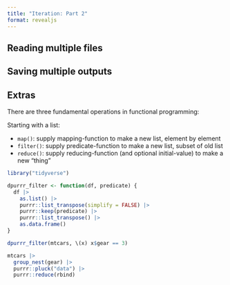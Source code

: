 ```yaml
---
title: "Iteration: Part 2"
format: revealjs
---
```


## Reading multiple files


## Saving multiple outputs

## Extras

There are three fundamental operations in functional programming:

Starting with a list:

 - `map()`: supply mapping-function to make a new list, element by element
 - `filter()`: supply predicate-function to make a new list, subset of old list
 - `reduce()`: supply reducing-function (and optional initial-value) to make a new "thing"

```r
library("tidyverse")

dpurrr_filter <- function(df, predicate) {
  df |>
    as.list() |>
    purrr::list_transpose(simplify = FALSE) |>
    purrr::keep(predicate) |>
    purrr::list_transpose() |>
    as.data.frame() 
}
```

```r
dpurrr_filter(mtcars, \(x) x$gear == 3)
```

```r
mtcars |> 
  group_nest(gear) |>
  purrr::pluck("data") |>
  purrr::reduce(rbind)
```

